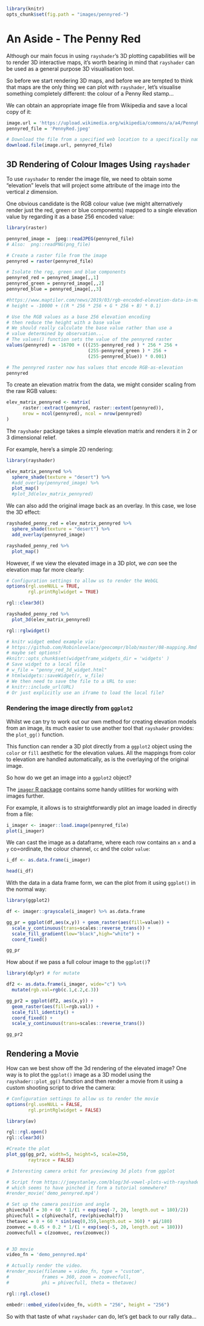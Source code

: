 ```r
library(knitr)
opts_chunk$set(fig.path = "images/pennyred-")
```
# An Aside - The Penny Red {-}

Although our main focus in using `rayshader`'s 3D plotting capabilities will be to render 3D interactive maps, it's worth bearing in mind that `rayshader` can be used as a general purpose 3D visualisation tool.

So before we start rendering 3D maps, and before we are tempted to think that maps are the only thing we can plot with `rayshader`, let's visualise something completely different: the colour of a Penny Red stamp...

We can obtain an appropriate image file from Wikipedia and save a local copy of it:

```r
image.url = 'https://upload.wikimedia.org/wikipedia/commons/a/a4/PennyRed.jpeg'
pennyred_file = 'PennyRed.jpeg'

# Download the file from a specified web location to a specifically named file
download.file(image.url, pennyred_file)
```


## 3D Rendering of Colour Images Using `rayshader` {-}

To use `rayshader` to render the image file, we need to obtain some "elevation" levels that will project some attribute of the image into the vertical *z* dimension.

One obvious candidate is the RGB colour value (we might alternatively render just the red, green or blue components) mapped to a single elevation value by regarding it as a base 256 encoded value:


```r
library(raster)

pennyred_image =  jpeg::readJPEG(pennyred_file)
# Also:  png::readPNG(png_file)

# Create a raster file from the image
pennyred = raster(pennyred_file)

# Isolate the reg, green and blue components
pennyred_red = pennyred_image[,,1]
pennyred_green = pennyred_image[,,2]
pennyred_blue = pennyred_image[,,3]

#https://www.maptiler.com/news/2019/03/rgb-encoded-elevation-data-in-maptiler-cloud/
# height = -10000 + ((R * 256 * 256 + G * 256 + B) * 0.1)

# Use the RGB values as a base 256 elevation encoding
# then reduce the height with a base value
# We should really calculate the base value rather than use a 
# value determined by observation...
# The values() function sets the value of the pennyred raster
values(pennyred) = -16700 + (((255-pennyred_red ) * 256 * 256 +
                              (255-pennyred_green ) * 256 +
                              (255-pennyred_blue)) * 0.001)

# The pennyred raster now has values that encode RGB-as-elevation
pennyred
```

To create an elevation matrix from the data, we might consider scaling from the raw RGB values:

```r
elev_matrix_pennyred <- matrix(
      raster::extract(pennyred, raster::extent(pennyred)), 
      nrow = ncol(pennyred), ncol = nrow(pennyred)
)
```

The `rayshader` package takes a simple elevation matrix and renders it in 2 or 3 dimensional relief.

For example, here's a simple 2D rendering:

```r
library(rayshader)

elev_matrix_pennyred %>%
  sphere_shade(texture = "desert") %>%
  #add_overlay(pennyred_image) %>%
  plot_map()
  #plot_3d(elev_matrix_pennyred)
```

We can also add the original image back as an overlay. In this case, we lose the 3D effect:

```r
rayshaded_penny_red = elev_matrix_pennyred %>%
  sphere_shade(texture = "desert") %>%
  add_overlay(pennyred_image)

rayshaded_penny_red %>%
  plot_map()
```

However, if we view the elevated image in a 3D plot, we *can* see the elevation map far more clearly:

```r
# Configuration settings to allow us to render the WebGL 
options(rgl.useNULL = TRUE,
        rgl.printRglwidget = TRUE)

rgl::clear3d()

rayshaded_penny_red %>%
  plot_3d(elev_matrix_pennyred)

rgl::rglwidget()

# knitr widget embed example via:
# https://github.com/Robinlovelace/geocompr/blob/master/08-mapping.Rmd
# maybe set options?
#knitr::opts_chunk$set(widgetframe_widgets_dir = 'widgets' )
# Save widget to a local file
# w_file = "penny_red_3d_widget.html"
# htmlwidgets::saveWidget(r, w_file)
# We then need to save the file to a URL to use:
# knitr::include_url(URL)
# Or just explicitly use an iframe to load the local file?
```

### Rendering the image directly from `ggplot2`

Whilst we can try to work out our own method for creating elevation models from an image, its much easier to use another tool that `rayshader` provides: the `plot_gg()` function.

This function can render a 3D plot directly from a `ggplot2` object using the `color` or `fill` aesthetic for the elevation values. All the mappings from color to elevation are handled automatically, as is the overlaying of the original image.

So how do we get an image into a `ggplot2` object?

The [`imager` R package](https://cran.r-project.org/web/packages/imager/vignettes/gettingstarted.html) contains some handy utilities for working with images further.

For example, it allows is to straightforwardly plot an image loaded in directly from a file:

```r
i_imager <- imager::load.image(pennyred_file)
plot(i_imager)
```

We can cast the image as a dataframe, where each row contains an `x` and a `y` co=ordinate, the colour channel, `cc` and the color `value`:

```r
i_df <- as.data.frame(i_imager)

head(i_df)
```

With the data in a data frame form, we can the plot from it using `ggplot()` in the normal way:

```r
library(ggplot2)

df <- imager::grayscale(i_imager) %>% as.data.frame

gg_pr = ggplot(df,aes(x,y)) + geom_raster(aes(fill=value)) +
  scale_y_continuous(trans=scales::reverse_trans()) +
  scale_fill_gradient(low="black",high="white") +
  coord_fixed()

gg_pr
```

How about if we pass a full colour image to the `ggplot()`?

```r
library(dplyr) # for mutate

df2 <- as.data.frame(i_imager, wide="c") %>% 
  mutate(rgb.val=rgb(c.1,c.2,c.3))

gg_pr2 = ggplot(df2, aes(x,y)) +
  geom_raster(aes(fill=rgb.val)) +
  scale_fill_identity() +
  coord_fixed() +
  scale_y_continuous(trans=scales::reverse_trans())

gg_pr2
```

## Rendering a Movie

How can we best show off the 3d rendering of the elevated image? One way is to plot the `ggplot()` image as a 3D model using the `rayshader::plot_gg()` function and then render a movie from it using a custom shooting script to drive the camera:

```r
# Configuration settings to allow us to render the movie
options(rgl.useNULL = FALSE,
        rgl.printRglwidget = FALSE)

library(av)

rgl::rgl.open()
rgl::clear3d()

#Create the plot
plot_gg(gg_pr2, width=5, height=5, scale=250,
        raytrace = FALSE)

# Interesting camera orbit for previewing 3d plots from ggplot

# Script from https://joeystanley.com/blog/3d-vowel-plots-with-rayshader
# which seems to have pinched it form a tutorial somewhere?
#render_movie('demo_pennyred.mp4')

# Set up the camera position and angle
phivechalf = 30 + 60 * 1/(1 + exp(seq(-7, 20, length.out = 180)/2))
phivecfull = c(phivechalf, rev(phivechalf))
thetavec = 0 + 60 * sin(seq(0,359,length.out = 360) * pi/180)
zoomvec = 0.45 + 0.2 * 1/(1 + exp(seq(-5, 20, length.out = 180)))
zoomvecfull = c(zoomvec, rev(zoomvec))


# 3D movie
video_fn = 'demo_pennyred.mp4'

# Actually render the video.
#render_movie(filename = video_fn, type = "custom", 
#            frames = 360, zoom = zoomvecfull,
#            phi = phivecfull, theta = thetavec)

rgl::rgl.close()

embedr::embed_video(video_fn, width = "256", height = "256")
```

So with that taste of what `rayshader` can do, let's get back to our rally data...
